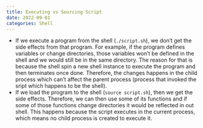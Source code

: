 ```yaml
---
title: Executing vs Sourcing Script
date: 2022-09-01
categories: Shell
---
```

- If we execute a program from the shell (`./script.sh`), we don't get the side effects from that program. For example, if the program defines variables or change directories, those variables won't be defined in the shell and we would still be in the same directory. The reason for that is because the shell spin a new shell instance to execute the program and then terminates once done. Therefore, the changes happens in the child process which can't affect the parent process (process that invoked the sript which happens to be the shell).
- If we load the program to the shell (`source script.sh`), then we get the side effects. Therefore, we can then use some of its functions and if some of those functions change directories it would be reflected in out shell. This happens because the script executes in the current process, which means no child process is created to execute it.

